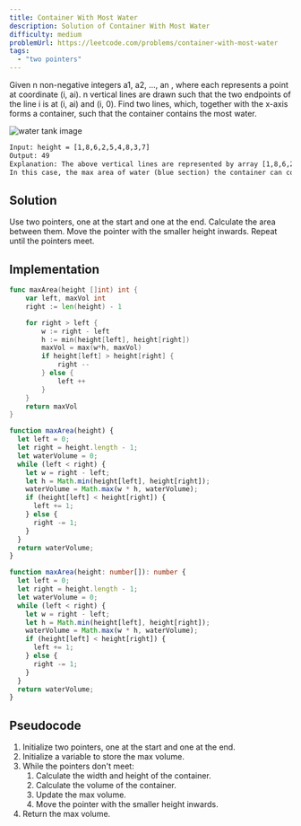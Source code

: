 ```yaml
---
title: Container With Most Water
description: Solution of Container With Most Water
difficulty: medium
problemUrl: https://leetcode.com/problems/container-with-most-water
tags:
  - "two pointers"
---
```



Given n non-negative integers a1, a2, ..., an , where each represents a point at coordinate (i, ai). n vertical lines are drawn such that the two endpoints of the line i is at (i, ai) and (i, 0). Find two lines, which, together with the x-axis forms a container, such that the container contains the most water.

![water tank image](../../../assets/container-water.jpeg)

```txt
Input: height = [1,8,6,2,5,4,8,3,7]
Output: 49
Explanation: The above vertical lines are represented by array [1,8,6,2,5,4,8,3,7].
In this case, the max area of water (blue section) the container can contain is 49.
```

## Solution

Use two pointers, one at the start and one at the end. Calculate the area between them. Move the pointer with the smaller height inwards. Repeat until the pointers meet.

## Implementation

<Tabs>
  <TabItem label="go">

```go
func maxArea(height []int) int {
    var left, maxVol int
    right := len(height) - 1

    for right > left {
        w := right - left
        h := min(height[left], height[right])
        maxVol = max(w*h, maxVol)
        if height[left] > height[right] {
            right --
        } else {
            left ++
        }
    }
    return maxVol
}
```

  </TabItem>
  <TabItem label="js">

```js
function maxArea(height) {
  let left = 0;
  let right = height.length - 1;
  let waterVolume = 0;
  while (left < right) {
    let w = right - left;
    let h = Math.min(height[left], height[right]);
    waterVolume = Math.max(w * h, waterVolume);
    if (height[left] < height[right]) {
      left += 1;
    } else {
      right -= 1;
    }
  }
  return waterVolume;
}
```

  </TabItem>
  <TabItem label="ts">

```ts
function maxArea(height: number[]): number {
  let left = 0;
  let right = height.length - 1;
  let waterVolume = 0;
  while (left < right) {
    let w = right - left;
    let h = Math.min(height[left], height[right]);
    waterVolume = Math.max(w * h, waterVolume);
    if (height[left] < height[right]) {
      left += 1;
    } else {
      right -= 1;
    }
  }
  return waterVolume;
}
```

  </TabItem>
</Tabs>

## Pseudocode

1. Initialize two pointers, one at the start and one at the end.
2. Initialize a variable to store the max volume.
3. While the pointers don't meet:
   1. Calculate the width and height of the container.
   2. Calculate the volume of the container.
   3. Update the max volume.
   4. Move the pointer with the smaller height inwards.
4. Return the max volume.

